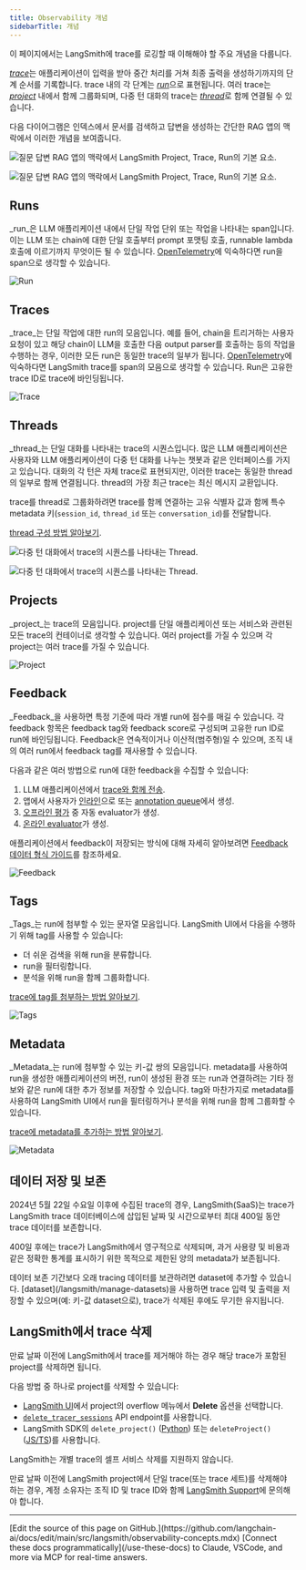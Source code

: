 ```yaml
---
title: Observability 개념
sidebarTitle: 개념
---
```


이 페이지에서는 LangSmith에 trace를 로깅할 때 이해해야 할 주요 개념을 다룹니다.

[_trace_](#traces)는 애플리케이션이 입력을 받아 중간 처리를 거쳐 최종 출력을 생성하기까지의 단계 순서를 기록합니다. trace 내의 각 단계는 [_run_](#runs)으로 표현됩니다. 여러 trace는 [_project_](#projects) 내에서 함께 그룹화되며, 다중 턴 대화의 trace는 [_thread_](#threads)로 함께 연결될 수 있습니다.

다음 다이어그램은 인덱스에서 문서를 검색하고 답변을 생성하는 간단한 RAG 앱의 맥락에서 이러한 개념을 보여줍니다.

<div style={{ textAlign: 'center' }}>
<img
    className="block dark:hidden"
    src="/langsmith/images/primitives.png"
    alt="질문 답변 RAG 앱의 맥락에서 LangSmith Project, Trace, Run의 기본 요소."
/>

<img
    className="hidden dark:block"
    src="/langsmith/images/primitives-dark.png"
    alt="질문 답변 RAG 앱의 맥락에서 LangSmith Project, Trace, Run의 기본 요소."
/>
</div>

## Runs

_run_은 LLM 애플리케이션 내에서 단일 작업 단위 또는 작업을 나타내는 span입니다. 이는 LLM 또는 chain에 대한 단일 호출부터 prompt 포맷팅 호출, runnable lambda 호출에 이르기까지 무엇이든 될 수 있습니다. [OpenTelemetry](https://opentelemetry.io/)에 익숙하다면 run을 span으로 생각할 수 있습니다.

![Run](/langsmith/images/run.png)

## Traces

_trace_는 단일 작업에 대한 run의 모음입니다. 예를 들어, chain을 트리거하는 사용자 요청이 있고 해당 chain이 LLM을 호출한 다음 output parser를 호출하는 등의 작업을 수행하는 경우, 이러한 모든 run은 동일한 trace의 일부가 됩니다. [OpenTelemetry](https://opentelemetry.io/)에 익숙하다면 LangSmith trace를 span의 모음으로 생각할 수 있습니다. Run은 고유한 trace ID로 trace에 바인딩됩니다.

![Trace](/langsmith/images/trace.png)

## Threads

_thread_는 단일 대화를 나타내는 trace의 시퀀스입니다. 많은 LLM 애플리케이션은 사용자와 LLM 애플리케이션이 다중 턴 대화를 나누는 챗봇과 같은 인터페이스를 가지고 있습니다. 대화의 각 턴은 자체 trace로 표현되지만, 이러한 trace는 동일한 thread의 일부로 함께 연결됩니다. thread의 가장 최근 trace는 최신 메시지 교환입니다.

trace를 thread로 그룹화하려면 trace를 함께 연결하는 고유 식별자 값과 함께 특수 metadata 키(`session_id`, `thread_id` 또는 `conversation_id`)를 전달합니다.

[thread 구성 방법 알아보기](/langsmith/threads).

<img
    className="block dark:hidden"
    src="/langsmith/images/thread-overview-light.png"
    alt="다중 턴 대화에서 trace의 시퀀스를 나타내는 Thread."
/>

<img
    className="hidden dark:block"
    src="/langsmith/images/thread-overview-dark.png"
    alt="다중 턴 대화에서 trace의 시퀀스를 나타내는 Thread."
/>

## Projects

_project_는 trace의 모음입니다. project를 단일 애플리케이션 또는 서비스와 관련된 모든 trace의 컨테이너로 생각할 수 있습니다. 여러 project를 가질 수 있으며 각 project는 여러 trace를 가질 수 있습니다.

![Project](/langsmith/images/project.png)

## Feedback

_Feedback_을 사용하면 특정 기준에 따라 개별 run에 점수를 매길 수 있습니다. 각 feedback 항목은 feedback tag와 feedback score로 구성되며 고유한 run ID로 run에 바인딩됩니다. Feedback은 연속적이거나 이산적(범주형)일 수 있으며, 조직 내의 여러 run에서 feedback tag를 재사용할 수 있습니다.

다음과 같은 여러 방법으로 run에 대한 feedback을 수집할 수 있습니다:

1. LLM 애플리케이션에서 [trace와 함께 전송](/langsmith/attach-user-feedback).
2. 앱에서 사용자가 [인라인](/langsmith/annotate-traces-inline)으로 또는 [annotation queue](/langsmith/annotation-queues)에서 생성.
3. [오프라인 평가](/langsmith/evaluate-llm-application) 중 자동 evaluator가 생성.
4. [온라인 evaluator](/langsmith/online-evaluations)가 생성.

애플리케이션에서 feedback이 저장되는 방식에 대해 자세히 알아보려면 [Feedback 데이터 형식 가이드](/langsmith/feedback-data-format)를 참조하세요.

![Feedback](/langsmith/images/feedback.png)

## Tags

_Tags_는 run에 첨부할 수 있는 문자열 모음입니다. LangSmith UI에서 다음을 수행하기 위해 tag를 사용할 수 있습니다:

- 더 쉬운 검색을 위해 run을 분류합니다.
- run을 필터링합니다.
- 분석을 위해 run을 함께 그룹화합니다.

[trace에 tag를 첨부하는 방법 알아보기](/langsmith/add-metadata-tags).

![Tags](/langsmith/images/tags.png)

## Metadata

_Metadata_는 run에 첨부할 수 있는 키-값 쌍의 모음입니다. metadata를 사용하여 run을 생성한 애플리케이션의 버전, run이 생성된 환경 또는 run과 연결하려는 기타 정보와 같은 run에 대한 추가 정보를 저장할 수 있습니다. tag와 마찬가지로 metadata를 사용하여 LangSmith UI에서 run을 필터링하거나 분석을 위해 run을 함께 그룹화할 수 있습니다.

[trace에 metadata를 추가하는 방법 알아보기](/langsmith/add-metadata-tags).

![Metadata](/langsmith/images/metadata.png)

## 데이터 저장 및 보존

2024년 5월 22일 수요일 이후에 수집된 trace의 경우, LangSmith(SaaS)는 trace가 LangSmith trace 데이터베이스에 삽입된 날짜 및 시간으로부터 최대 400일 동안 trace 데이터를 보존합니다.

400일 후에는 trace가 LangSmith에서 영구적으로 삭제되며, 과거 사용량 및 비용과 같은 정확한 통계를 표시하기 위한 목적으로 제한된 양의 metadata가 보존됩니다.

<Note>
데이터 보존 기간보다 오래 tracing 데이터를 보관하려면 dataset에 추가할 수 있습니다. [dataset](/langsmith/manage-datasets)을 사용하면 trace 입력 및 출력을 저장할 수 있으며(예: 키-값 dataset으로), trace가 삭제된 후에도 무기한 유지됩니다.
</Note>

## LangSmith에서 trace 삭제

만료 날짜 이전에 LangSmith에서 trace를 제거해야 하는 경우 해당 trace가 포함된 project를 삭제하면 됩니다.

다음 방법 중 하나로 project를 삭제할 수 있습니다:

- [LangSmith UI](https://smith.langchain.com)에서 project의 overflow 메뉴에서 **Delete** 옵션을 선택합니다.
- [`delete_tracer_sessions`](https://api.smith.langchain.com/redoc#tag/tracer-sessions/operation/delete_tracer_session_api_v1_sessions__session_id__delete) API endpoint를 사용합니다.
- LangSmith SDK의 `delete_project()` ([Python](/langsmith/smith-python-sdk)) 또는 `deleteProject()` ([JS/TS](/langsmith/smith-js-ts-sdk))를 사용합니다.

LangSmith는 개별 trace의 셀프 서비스 삭제를 지원하지 않습니다.

만료 날짜 이전에 LangSmith project에서 단일 trace(또는 trace 세트)를 삭제해야 하는 경우, 계정 소유자는 조직 ID 및 trace ID와 함께 [LangSmith Support](mailto:support@langchain.dev)에 문의해야 합니다.

---

<Callout icon="pen-to-square" iconType="regular">
    [Edit the source of this page on GitHub.](https://github.com/langchain-ai/docs/edit/main/src/langsmith/observability-concepts.mdx)
</Callout>
<Tip icon="terminal" iconType="regular">
    [Connect these docs programmatically](/use-these-docs) to Claude, VSCode, and more via MCP for    real-time answers.
</Tip>
